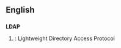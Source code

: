 ==English==

==={{initialism}}===
'''LDAP'''

# {{computing}}: Lightweight Directory Access Protocol